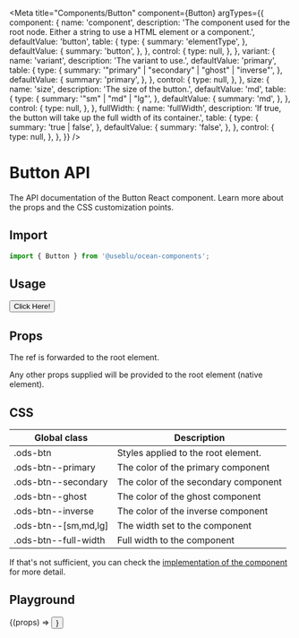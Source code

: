 
<Meta
  title="Components/Button"
  component={Button}
  argTypes={{
    component: {
      name: 'component',
      description:
        'The component used for the root node. Either a string to use a HTML element or a component.',
      defaultValue: 'button',
      table: {
        type: {
          summary: 'elementType',
        },
        defaultValue: {
          summary: 'button',
        },
      },
      control: {
        type: null,
      },
    },
    variant: {
      name: 'variant',
      description: 'The variant to use.',
      defaultValue: 'primary',
      table: {
        type: {
          summary: '"primary" | "secondary" | "ghost" | "inverse"',
        },
        defaultValue: {
          summary: 'primary',
        },
      },
      control: {
        type: null,
      },
    },
    size: {
      name: 'size',
      description: 'The size of the button.',
      defaultValue: 'md',
      table: {
        type: {
          summary: '"sm" | "md" | "lg"',
        },
        defaultValue: {
          summary: 'md',
        },
      },
      control: {
        type: null,
      },
    },
    fullWidth: {
      name: 'fullWidth',
      description:
        'If true, the button will take up the full width of its container.',
      table: {
        type: {
          summary: 'true | false',
        },
        defaultValue: {
          summary: 'false',
        },
      },
      control: {
        type: null,
      },
    },
  }}
/>

# Button API

The API documentation of the Button React component. Learn more about the props and the CSS customization points.

## Import

```javascript
import { Button } from '@useblu/ocean-components';
```

## Usage

<Canvas withSource="open" withToolbar>
  <Story name="Usage">
    <Button>Click Here!</Button>
  </Story>
</Canvas>

## Props

<ArgsTable of="." showComponent={false} />

The ref is forwarded to the root element.

Any other props supplied will be provided to the root element (native element).

## CSS

| Global class         | Description                          |
| -------------------- | ------------------------------------ |
| .ods-btn             | Styles applied to the root element.  |
| .ods-btn--primary    | The color of the primary component   |
| .ods-btn--secondary  | The color of the secondary component |
| .ods-btn--ghost      | The color of the ghost component     |
| .ods-btn--inverse    | The color of the inverse component   |
| .ods-btn--[sm,md,lg] | The width set to the component       |
| .ods-btn--full-width | Full width to the component          |

If that's not sufficient, you can check the [implementation of the component](https://github.com/Pagnet/ocean-ds-web/blob/master/src/Button/Button.tsx) for more detail.

## Playground

<Canvas>
  <Story
    name="Playground"
    args={{ children: 'My Button' }}
    argTypes={{
      children: {
        name: 'children',
        control: 'text',
      },
      variant: {
        name: 'variant',
        control: {
          type: 'select',
          options: ['primary', 'secondary', 'ghost', 'inverse'],
        },
      },
      size: {
        name: 'size',
        control: {
          type: 'select',
          options: ['sm', 'md', 'lg'],
        },
      },
      fullWidth: {
        name: 'fullWidth',
        control: 'boolean',
      },
    }}
  >
    {(props) => <Button {...props} />}
  </Story>
</Canvas>

<ArgsTable story="Playground" of="." />
